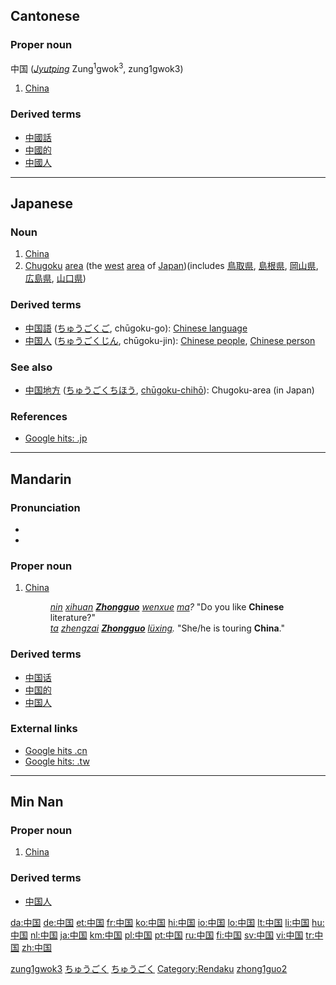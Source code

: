 ==Cantonese==
{{zh-forms|[[中]][[国]]|[[中國]]}}

===Proper noun===
中国 (''[[Jyutping]]'' Zung<sup>1</sup>gwok<sup>3</sup>, zung1gwok3)

# [[China]]

===Derived terms===
*[[中國話]]
*[[中國的]]
*[[中國人]]

[[Category:yue-cn:Proper nouns|zung1gwok3]]

----

==Japanese==
{{ja-kanjitab|中|国}}

===Noun===
{{ja-noun|s|hira=ちゅうごく|rom=chūgoku|kyu=中國|hidx=ちゆうごく}}

# [[China]]
# [[Chugoku]] [[area]] (the [[west]] [[area]] of [[Japan]])(includes [[鳥取県]], [[島根県]], [[岡山県]], [[広島県]], [[山口県]])

===Derived terms===
*[[中国語]] ([[ちゅうごくご]], chūgoku-go): [[Chinese language]]
*[[中国人]] ([[ちゅうごくじん]], chūgoku-jin): [[Chinese people]], [[Chinese person]]

===See also===
*[[中国地方]] ([[ちゅうごくちほう]], [[chūgoku-chihō]]): Chugoku-area (in Japan)

===References===
*[http://www.google.co.jp/search?as_q=&num=10&hl=ja&btnG=Google+%E6%A4%9C%E7%B4%A2&as_epq=%E4%B8%AD%E5%9B%BD&as_oq=&as_eq=&lr=&as_ft=i&as_filetype=&as_qdr=all&as_occt=any&as_dt=i&as_sitesearch=.jp&as_rights= Google hits: .jp]

[[Category:ja:Countries|ちゅうごく]]
[[Category:ja:Place names|ちゅうごく]]
[[Category:Rendaku]]

----

==Mandarin==
{{see|Zhongguo}}
{{zh-forms|[[中]][[国]]|[[中國]]}}

===Pronunciation===
*{{IPA|/tʂʊŋ˥˥ kuɔ˧˥/}}
*{{Audio|Zh-zhongguo.ogg|Audio}}

===Proper noun===
{{cmn-proper|s|pin=Zhōngguó|pint=zhong1guo2|tra=中國|sim=中国|rs=丨03}}

# [[China]]
#: ''[[nin]] [[xihuan]] '''[[Zhongguo]]''' [[wenxue]] [[ma]]?''  "Do you like '''Chinese''' literature?"
#: ''[[ta]] [[zhengzai]] '''[[Zhongguo]]''' [[luxing|lüxing]].''  "She/he is touring '''China'''."

===Derived terms===
*[[中国话]]
*[[中国的]]
*[[中国人]]

===External links===
*[http://www.google.cn/search?as_q=&num=10&hl=zh-CN&btnG=Google+%E6%90%9C%E7%B4%A2&as_epq=%E4%B8%AD%E5%9B%BD&as_oq=&as_eq=&lr=&as_ft=i&as_filetype=&as_qdr=all&as_occt=any&as_dt=i&as_sitesearch=.cn&as_rights= Google hits .cn]
*[http://www.google.com.tw/search?as_q=&num=10&hl=zh-TW&btnG=Google+%E6%90%9C%E5%B0%8B&as_epq=%E4%B8%AD%E5%9C%8B&as_oq=&as_eq=&lr=&as_ft=i&as_filetype=&as_qdr=all&as_occt=any&as_dt=i&as_sitesearch=.tw&as_rights=&safe=images Google hits: .tw]

[[Category:zh-cn:Countries|zhong1guo2]]

----

==Min Nan==
{{zh-forms|[[中]][[国]]|[[中國]]}}

===Proper noun===
{{nan-proper|s|poj=Tiong-kok|pojt=tiong1kok4|tra=中國|sim=中国|rs=丨03}}

# [[China]]

===Derived terms===
*[[中国人]]

[[da:中国]]
[[de:中国]]
[[et:中国]]
[[fr:中国]]
[[ko:中国]]
[[hi:中国]]
[[io:中国]]
[[lo:中国]]
[[lt:中国]]
[[li:中国]]
[[hu:中国]]
[[nl:中国]]
[[ja:中国]]
[[km:中国]]
[[pl:中国]]
[[pt:中国]]
[[ru:中国]]
[[fi:中国]]
[[sv:中国]]
[[vi:中国]]
[[tr:中国]]
[[zh:中国]]